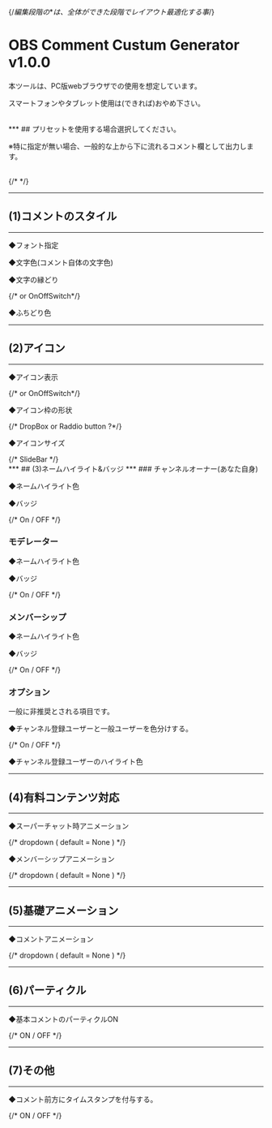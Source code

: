


{/*編集段階の***は、全体ができた段階でレイアウト最適化する事*/}

# OBS Comment Custum Generator v1.0.0
<p>本ツールは、PC版webブラウザでの使用を想定しています。</p>
<p>スマートフォンやタブレット使用は(できれば)おやめ下さい。</p>
<br/>
***
## プリセットを使用する場合選択してください。
<p>※特に指定が無い場合、一般的な上から下に流れるコメント欄として出力します。</p>
<br/>
{/* <PresetDropBox/>*/}

***
## (1)コメントのスタイル
***

<div className={ styles.controlRow }>
    <div className={ styles.controlLabel}>
        <p>◆フォント指定</p>
    </div>
    <div>
        <FontList/>
    </div>
</div>

<div className={ styles.controlRow }>
    <div className={ styles.controlLabel}>
        <p>◆文字色(コメント自体の文字色)</p>
    </div>
    <div>
        <ColorPicker/>
    </div>
</div>

<div className={ styles.controlRow }>
    <div className={ styles.controlLabel}>
        <p>◆文字の縁どり</p>
    </div>
    <div>
        {/*<RaddioButton/> or OnOffSwitch*/}
    </div>
</div>

<div className={ styles.controlRow }>
    <div className={ styles.controlLabel}>
        <p>◆ふちどり色</p>
    </div>
    <div>
        <ColorPicker/>
    </div>
</div>

***
## (2)アイコン
***

<div className={ styles.controlRow }>
    <div className={ styles.controlLabel}>
        <p>◆アイコン表示</p>
    </div>
    <div>
        {/*<RaddioButton/> or OnOffSwitch*/}
    </div>
</div>

<div className={ styles.controlRow }>
    <div className={ styles.controlLabel}>
        <p>◆アイコン枠の形状</p>
    </div>
    <div>
        {/* DropBox or Raddio button ?*/}
    </div>
</div>

<div className={ styles.controlRow }>
    <div className={ styles.controlLabel}>
        <p>◆アイコンサイズ</p>
    </div>
    <div>
        {/* SlideBar */}
    </div>
</div>
***
## (3)ネームハイライト&バッジ
***
### チャンネルオーナー(あなた自身)

<div className={ styles.controlRow }>
    <div className={ styles.controlLabel}>
        <p>◆ネームハイライト色</p>
    </div>
    <div>
        <ColorPicker/>
    </div>
</div>
<div className={ styles.controlRow }>
    <div className={ styles.controlLabel}>
        <p>◆バッジ</p>
    </div>
    <div>
        {/* On / OFF */}
    </div>
</div>

### モデレーター

<div className={ styles.controlRow }>
    <div className={ styles.controlLabel}>
        <p>◆ネームハイライト色</p>
    </div>
    <div>
        <ColorPicker/>
    </div>
</div>
<div className={ styles.controlRow }>
    <div className={ styles.controlLabel}>
        <p>◆バッジ</p>
    </div>
    <div>
        {/* On / OFF */}
    </div>
</div>

### メンバーシップ

<div className={ styles.controlRow }>
    <div className={ styles.controlLabel}>
        <p>◆ネームハイライト色</p>
    </div>
    <div>
        <ColorPicker/>
    </div>
</div>
<div className={ styles.controlRow }>
    <div className={ styles.controlLabel}>
        <p>◆バッジ</p>
    </div>
    <div>
        {/* On / OFF */}
    </div>
</div>

### オプション
<p>一般に非推奨とされる項目です。</p>

<div className={ styles.controlRow }>
    <div className={ styles.controlLabel}>
        <p>◆チャンネル登録ユーザーと一般ユーザーを色分けする。</p>
    </div>
    <div>
        {/* On / OFF */}
    </div>
</div>

<div className={ styles.controlRow }>
    <div className={ styles.controlLabel}>
        <p>◆チャンネル登録ユーザーのハイライト色</p>
    </div>
    <div>
        <ColorPicker/>
    </div>
</div>

***
## (4)有料コンテンツ対応
***
<div className={ styles.controlRow }>
    <div className={ styles.controlLabel}>
        <p>◆スーパーチャット時アニメーション</p>
    </div>
    <div>
        {/* dropdown ( default = None ) */}
    </div>
</div>

<div className={ styles.controlRow }>
    <div className={ styles.controlLabel}>
        <p>◆メンバーシップアニメーション</p>
    </div>
    <div>
        {/* dropdown ( default = None ) */}
    </div>
</div>


***
## (5)基礎アニメーション
***

<div className={ styles.controlRow }>
    <div className={ styles.controlLabel}>
        <p>◆コメントアニメーション</p>
    </div>
    <div>
        {/* dropdown ( default = None ) */}
    </div>
</div>

***
## (6)パーティクル
***

<div className={ styles.controlRow }>
    <div className={ styles.controlLabel}>
        <p>◆基本コメントのパーティクルON</p>
    </div>
    <div>
        {/* ON / OFF */}
    </div>
</div>

***
## (7)その他
***

<div className={ styles.controlRow }>
    <div className={ styles.controlLabel}>
        <p>◆コメント前方にタイムスタンプを付与する。</p>
    </div>
    <div>
        {/* ON / OFF */}
    </div>
</div>
